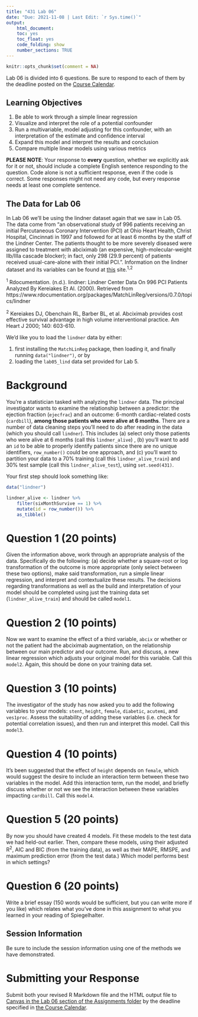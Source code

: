 ---
title: "431 Lab 06"
date: "Due: 2021-11-08 | Last Edit: `r Sys.time()`"
output:
    html_document:
    toc: yes
    toc_float: yes
    code_folding: show
    number_sections: TRUE
---

```{r setup, include=FALSE}
knitr::opts_chunk$set(comment = NA)
```

Lab 06 is divided into 6 questions. Be sure to respond to each of them by the deadline posted on the [Course Calendar](https://thomaselove.github.io/431/calendar.html).

## Learning Objectives

1. Be able to work through a simple linear regression
2. Visualize and interpret the role of a potential confounder
3. Run a multivariable, model adjusting for this confounder, with an interpretation of the estimate and confidence interval
4. Expand this model and interpret the results and conclusion
5. Compare multiple linear models using various metrics

**PLEASE NOTE**: Your response to **every** question, whether we explicitly ask for it or not, should include a complete English sentence responding to the question. Code alone is not a sufficient response, even if the code is correct. Some responses might not need any code, but every response needs at least one complete sentence.

## The Data for Lab 06

In Lab 06 we'll be using the lindner dataset again that we saw in Lab 05. The data come from "an observational study of 996 patients receiving an initial Percutaneous Coronary Intervention (PCI) at Ohio Heart Health, Christ Hospital, Cincinnati in 1997 and followed for at least 6 months by the staff of the Lindner Center. The patients thought to be more severely diseased were assigned to treatment with abciximab (an expensive, high-molecular-weight IIb/IIIa cascade blocker); in fact, only 298 (29.9 percent) of patients received usual-care-alone with their initial PCI.". Information on the lindner dataset and its variables can be found at [this](https://www.rdocumentation.org/packages/MatchLinReg/versions/0.7.0/topics/lindner) site.^1,2^

^1^ Rdocumentation. (n.d.). lindner: Lindner Center Data On 996 PCI Patients Analyzed By Kereiakes Et Al. (2000). Retrieved from https://www.rdocumentation.org/packages/MatchLinReg/versions/0.7.0/topics/lindner


^2^ Kereiakes DJ, Obenchain RL, Barber BL, et al. Abciximab provides cost effective survival advantage in high volume interventional practice. Am Heart J 2000; 140: 603-610.


We'd like you to load the `lindner` data by either:

1. first installing the `MatchLinReg` package, then loading it, and finally running `data("lindner")`, or by
2. loading the `lab05_lind` data set provided for Lab 5.

# Background

You're a statistician tasked with analyzing the `lindner` data. The principal investigator wants to examine the relationship between a predictor: the ejection fraction (`ejecfrac`) and an outcome: 6-month cardiac-related costs (`cardbill`), **among those patients who were alive at 6 months**. There are a number of data cleaning steps you'll need to do after reading in the data (which you should call `lindner`). This includes (a) select only those patients who were alive at 6 months (call this `lindner_alive`) , (b) you'll want to add an `id` to be able to properly identify patients since there are no unique identifiers, `row_number()` could be one approach, and (c) you'll want to partition your data to a 70% training (call this `lindner_alive_train`) and 30% test sample (call this `lindner_alive_test`), using `set.seed(431)`.

Your first step should look something like:

```{r, eval = FALSE}
data("lindner")

lindner_alive <- lindner %>%
    filter(sixMonthSurvive == 1) %>%
    mutate(id = row_number()) %>%
    as_tibble()
```

# Question 1 (20 points)

Given the information above, work through an appropriate analysis of the data. Specifically do the following: (a) decide whether a square-root or log transformation of the outcome is more appropriate (only select between these two options), make said transformation, run a simple linear regression, and interpret and contextualize these results. The decisions regarding transformations as well as the build and interpretation of your model should be completed using just the training data set (`lindner_alive_train`) and should be called `model1`.

# Question 2 (10 points)

Now we want to examine the effect of a third variable, `abcix` or whether or not the patient had the abciximab augmentation, on the relationship between our main predictor and our outcome. Run, and discuss, a new linear regression which adjusts your original model for this variable. Call this `model2`. Again, this should be done on your training data set.

# Question 3 (10 points)

The investigator of the study has now asked you to add the following variables to your models: `stent`, `height`, `female`, `diabetic`, `acutemi`, and `ves1proc`. Assess the suitability of adding these variables (i.e. check for potential correlation issues), and then run and interpret this model. Call this `model3`.

# Question 4 (10 points)

It's been suggested that the effect of `height` depends on `female`, which would suggest the desire to include an interaction term between these two variables in the model. Add this interaction term, run the model, and briefly discuss whether or not we see the interaction between these variables impacting `cardbill`. Call this `model4`.

# Question 5 (20 points)

By now you should have created 4 models. Fit these models to the test data we had held-out earlier. Then, compare these models, using their adjusted R^2^, AIC and BIC (from the training data), as well as their MAPE, RMSPE, and maximum prediction error (from the test data.) Which model performs best in which settings?

# Question 6 (20 points)

Write a brief essay (150 words would be sufficient, but you can write more if you like) which relates what you've done in this assignment to what you learned in your reading of Spiegelhalter.

## Session Information

Be sure to include the session information using one of the methods we have demonstrated.


# Submitting your Response

Submit both your revised R Markdown file and the HTML output file to [Canvas in the Lab 06 section of the Assignments folder](https://canvas.case.edu) by the deadline specified in [the Course Calendar](https://thomaselove.github.io/431/calendar.html).